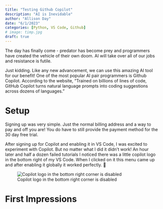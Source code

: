 ```yaml
---
title: "Testing Github Copilot"
description: "AI is Inevidable"
author: "Allison Day"
date: "6/1/2023"
categories: [Python, VS Code, Github]
# image: timp.jpg
draft: true
---
```


The day has finally come - predator has become prey and programmers have created the vehicle of their own doom. AI will take over all of our jobs and resistance is futile.

Just kidding. Like any new advancement, we can use this amazing AI tool for our benefit! One of the most popular AI pair programmers is Github Copilot. According to the website, "Trained on billions of lines of code, GitHub Copilot turns natural language prompts into coding suggestions across dozens of languages."

# Setup

Signing up was very simple. Just the normal billing address and a way to pay and off you are! You do have to still provide the payment method for the 30 day free trial.

After signing up for Copilot and enabling it in VS Code, I was excited to experiment with Copilot. But no matter what I did it didn't work! An hour later and half a dozen failed tutorials I noticed there was a little copilot logo in the bottom right of my VS Code. When I clicked on it this menu came up and after enabling it globally it worked perfectly. 🤦

![Copilot logo in the bottom right corner is disabled](images/copilot_disabled.png){fig-align="center"}

# First Impressions